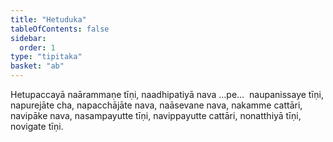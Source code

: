 ```yaml
---
title: "Hetuduka"
tableOfContents: false
sidebar:
  order: 1
type: "tipitaka"
basket: "ab"
---
```



<DynamicBreadcrumb />

<Division number="49">

<Paragraph number="1444">
Hetupaccayā naārammaṇe tīṇi, naadhipatiyā nava …pe…  naupanissaye tīṇi, napurejāte cha, napacchājāte nava, naāsevane nava, nakamme cattāri, navipāke nava, nasampayutte tīṇi, navippayutte cattāri, nonatthiyā tīṇi, novigate tīṇi.
</Paragraph>
</Division>